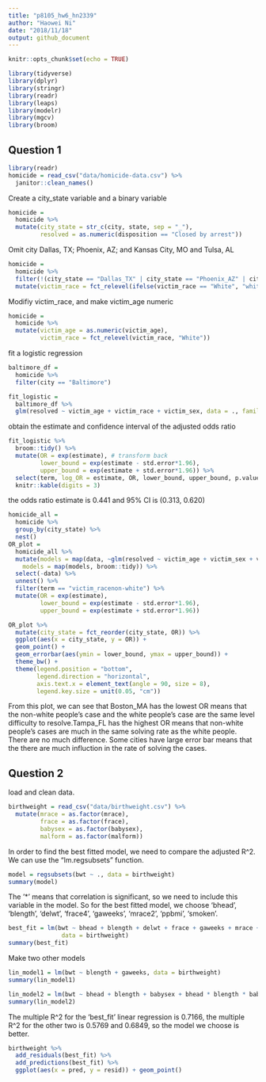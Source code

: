 ```yaml
---
title: "p8105_hw6_hn2339"
author: "Haowei Ni"
date: "2018/11/18"
output: github_document
---
```


```r
knitr::opts_chunk$set(echo = TRUE)
```


```r
library(tidyverse)
library(dplyr)
library(stringr)
library(readr)
library(leaps)
library(modelr)
library(mgcv)
library(broom)
```

## Question 1

```r
library(readr)
homicide = read_csv("data/homicide-data.csv") %>% 
  janitor::clean_names()
```

Create a city_state variable and a binary variable 

```r
homicide = 
  homicide %>% 
  mutate(city_state = str_c(city, state, sep = "_"),  
         resolved = as.numeric(disposition == "Closed by arrest"))
```

Omit city Dallas, TX; Phoenix, AZ; and Kansas City, MO and Tulsa, AL

```r
homicide = 
  homicide %>% 
  filter(!(city_state == "Dallas_TX" | city_state == "Phoenix_AZ" | city_state == "Kansas City_MO" | city_state == "Tulsa_AL")) %>% 
  mutate(victim_race = fct_relevel(ifelse(victim_race == "White", "white", "non-white"), "white"))
```

Modifiy victim_race, and make victim_age numeric

```r
homicide = 
  homicide %>%
  mutate(victim_age = as.numeric(victim_age),
         victim_race = fct_relevel(victim_race, "White"))
```

fit a logistic regression

```r
baltimore_df = 
  homicide %>% 
  filter(city == "Baltimore")
```

```r
fit_logistic = 
  baltimore_df %>% 
  glm(resolved ~ victim_age + victim_race + victim_sex, data = ., family = binomial())
```

obtain the estimate and confidence interval of the adjusted odds ratio

```r
fit_logistic %>% 
  broom::tidy() %>% 
  mutate(OR = exp(estimate), # transform back
         lower_bound = exp(estimate - std.error*1.96),
         upper_bound = exp(estimate + std.error*1.96)) %>%
  select(term, log_OR = estimate, OR, lower_bound, upper_bound, p.value) %>% 
  knitr::kable(digits = 3)
```

the odds ratio estimate is 0.441 and 95% CI is (0.313, 0.620)

```r
homicide_all =
  homicide %>% 
  group_by(city_state) %>% 
  nest()
OR_plot =
  homicide_all %>% 
  mutate(models = map(data, ~glm(resolved ~ victim_age + victim_sex + victim_race, data = .x, family = binomial())),
    models = map(models, broom::tidy)) %>% 
  select(-data) %>% 
  unnest() %>% 
  filter(term == "victim_racenon-white") %>% 
  mutate(OR = exp(estimate),
         lower_bound = exp(estimate - std.error*1.96),
         upper_bound = exp(estimate + std.error*1.96)) 
```

```r
OR_plot %>% 
  mutate(city_state = fct_reorder(city_state, OR)) %>% 
  ggplot(aes(x = city_state, y = OR)) + 
  geom_point() + 
  geom_errorbar(aes(ymin = lower_bound, ymax = upper_bound)) +
  theme_bw() +
  theme(legend.position = "bottom",
        legend.direction = "horizontal",
        axis.text.x = element_text(angle = 90, size = 8),
        legend.key.size = unit(0.05, "cm"))
```

From this plot, we can see that Boston_MA has the lowest OR means that the non-white people's case and the white people's case are the same level difficulty to resolve.Tampa_FL has the highest OR means that non-white people's cases are much in the same solving rate as the white people. There are no much difference. Some cities have large error bar means that the there are much influction in the rate of solving the cases. 

## Question 2 

load and clean data. 

```r
birthweight = read_csv("data/birthweight.csv") %>% 
  mutate(mrace = as.factor(mrace),
         frace = as.factor(frace),
         babysex = as.factor(babysex),
         malform = as.factor(malform))
```

In order to find the best fitted model, we need to compare the adjusted R^2. 
We can use the "lm.regsubsets" function. 

```r
model = regsubsets(bwt ~ ., data = birthweight)
summary(model)
```

The '*' means that correlation is significant, so we need to include this variable in the model. So for the best fitted model, we choose 'bhead', 'blength', 'delwt', 'frace4', 'gaweeks', 'mrace2', 'ppbmi', 'smoken'.

```r
best_fit = lm(bwt ~ bhead + blength + delwt + frace + gaweeks + mrace + ppbmi + smoken,
               data = birthweight)
summary(best_fit)
```

Make two other models 

```r
lin_model1 = lm(bwt ~ blength + gaweeks, data = birthweight)
summary(lin_model1)

lin_model2 = lm(bwt ~ bhead + blength + babysex + bhead * blength * babysex, data = birthweight)
summary(lin_model2)
```

The multiple R^2 for the 'best_fit' linear regression is 0.7166, the multiple R^2 for the other two is 0.5769 and 0.6849, so the model we choose is better. 

```r
birthweight %>% 
  add_residuals(best_fit) %>% 
  add_predictions(best_fit) %>% 
  ggplot(aes(x = pred, y = resid)) + geom_point()
```

